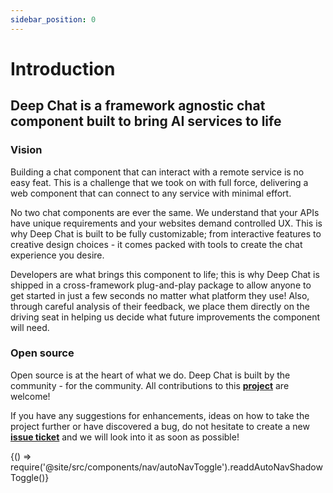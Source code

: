 ```yaml
---
sidebar_position: 0
---
```


# Introduction

<h2 id="#heading-id">Deep Chat is a framework agnostic chat component built to bring AI services to life</h2>

### Vision

Building a chat component that can interact with a remote service is no easy feat. This is a challenge that we took on with full force, delivering
a web component that can connect to any service with minimal effort.

No two chat components are ever the same. We understand that your APIs have unique requirements and your websites demand controlled UX.
This is why Deep Chat is built to be fully customizable; from interactive features to creative design choices - it comes packed with tools to create
the chat experience you desire.

Developers are what brings this component to life; this is why Deep Chat is shipped in a cross-framework plug-and-play package to allow anyone to get started in just a few seconds
no matter what platform they use! Also, through careful analysis of their feedback, we place them directly on the driving seat in helping us decide what future improvements the component
will need.

### Open source

Open source is at the heart of what we do. Deep Chat is built by the community - for the community. All contributions to this [**project**](https://github.com/OvidijusParsiunas/deep-chat) are welcome!

If you have any suggestions for enhancements, ideas on how to take the project further or have discovered a bug, do not hesitate to create a new [**issue ticket**](https://github.com/OvidijusParsiunas/deep-chat/issues/new) and we will look into it as soon as possible!


<BrowserOnly>{() => require('@site/src/components/nav/autoNavToggle').readdAutoNavShadowToggle()}</BrowserOnly>
